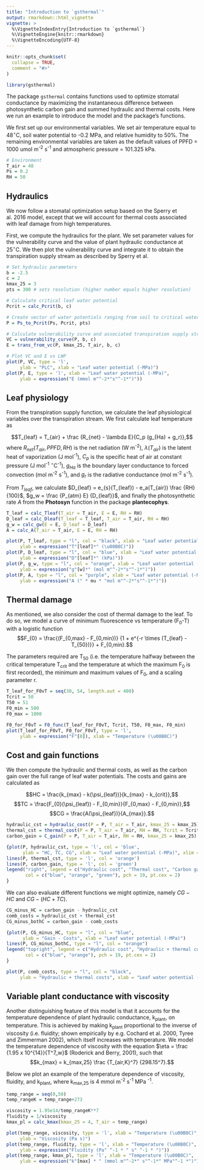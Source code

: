 ```yaml
---
title: "Introduction to `gsthermal`"
output: rmarkdown::html_vignette
vignette: >
  %\VignetteIndexEntry{Introduction to `gsthermal`}
  %\VignetteEngine{knitr::rmarkdown}
  %\VignetteEncoding{UTF-8}
---
```


```r
knitr::opts_chunk$set(
  collapse = TRUE,
  comment = "#>"
)
```

```r
library(gsthermal)
```

The package `gsthermal` contains functions used to optimize stomatal conductance by maximizing the instantaneous difference between photosynthetic carbon gain and summed hydraulic and thermal costs. Here we run an example to introduce the model and the package's functions.

We first set up our environmental variables. We set air temperature equal to 48$^\circ$C, soil water potential to -0.2 MPa, and relative humidity to 50%. The remaining environmental variables are taken as the default values of PPFD = 1000 umol m^-2^ s^-1^ and atmospheric pressure = 101.325 kPa.

```r
# Environment
T_air = 48
Ps = 0.2
RH = 50
```

## Hydraulics

We now follow a stomatal optimization setup based on the Sperry et al. 2016 model, except that we will account for thermal costs associated with leaf damage from high temperatures.

First, we compute the hydraulics for the plant. We set parameter values for the vulnerability curve and the value of plant hydraulic conductance at 25$^\circ$C. We then plot the vulnerability curve and integrate it to obtain the transpiration supply stream as described by Sperry et al.

```r
# Set hydraulic parameters
b = -2.5
c = 2
kmax_25 = 3
pts = 300 # sets resolution (higher number equals higher resolution)

# Calculate critical leaf water potential
Pcrit = calc_Pcrit(b, c)

# Create vector of water potentials ranging from soil to critical water potential
P = Ps_to_Pcrit(Ps, Pcrit, pts)

# Calculate vulnerability curve and associated transpiration supply stream
VC = vulnerability_curve(P, b, c)
E = trans_from_vc(P, kmax_25, T_air, b, c)

# Plot VC and E vs LWP
plot(P, VC, type = 'l', 
     ylab = "PLC", xlab = "Leaf water potential (-MPa)")
plot(P, E, type = 'l', xlab = "Leaf water potential (-MPa)",
     ylab = expression("E (mmol m"^-2*"s"^-1*")"))
```

## Leaf physiology

From the transpiration supply function, we calculate the leaf physiological variables over the transpiration stream. We first calculate leaf temperature as

$$T_{leaf} = T_{air} + \frac {R_{net} - \lambda E}{C_p (g_{Ha} + g_r)},$$ where $R_{net}(T_{air}, PPFD, RH)$ is the net radiation (W m^-2^), $\lambda (T_{air})$ is the latent heat of vaporization (J mol^-1^), $C_p$ is the specific heat of air at constant pressure (J mol^-1^ $^\circ$C^-1^), $g_{Ha}$ is the boundary layer conductance to forced convection (mol m^-2^ s^-1^), and $g_r$ is the radiative conductance (mol m^-2^ s^-1^).

From $T_{leaf}$, we calculate $D_{leaf} = e_{s}(T_{leaf}) - e_a(T_{air}) \frac {RH} {100}$, $g_w = \frac {P_{atm} E} {D_{leaf}}$, and finally the photosynthetic rate $A$ from the **Photosyn** function in the package **plantecophys**.

```r
T_leaf = calc_Tleaf(T_air = T_air, E = E, RH = RH)
D_leaf = calc_Dleaf(T_leaf = T_leaf, T_air = T_air, RH = RH)
g_w = calc_gw(E = E, D_leaf = D_leaf)
A = calc_A(T_air = T_air, E = E, RH = RH)

plot(P, T_leaf, type = "l", col = "black", xlab = "Leaf water potential (-MPa)",
     ylab = expression("T"[leaf]*" (\u00B0C)"))
plot(P, D_leaf, type = "l", col = "blue", xlab = "Leaf water potential (-MPa)",
     ylab = expression("D"[leaf]*" (kPa)"))
plot(P, g_w, type = "l", col = "orange", xlab = "Leaf water potential (-MPa)",
     ylab = expression("g"[w]*" (mol m"^-2*"s"^-1*")"))
plot(P, A, type = "l", col = "purple", xlab = "Leaf water potential (-MPa)",
     ylab = expression("A (" * mu * "mol m"^-2*"s"^-1*")"))
```

## Thermal damage

As mentioned, we also consider the cost of thermal damage to the leaf. To do so, we model a curve of minimum fluorescence vs temperature (F~0~-T) with a logistic function $$F_{0} = \frac{(F_{0,max} - F_{0,min})} {1 + e^{-r \times (T_{leaf} - T_{50})}} + F_{0,min}.$$

The parameters required are T~50~ (i.e. the temperature halfway between the critical temperature T~crit~ and the temperature at which the maximum F~0~ is first recorded), the minimum and maximum values of F~0~, and a scaling parameter r.

```r
T_leaf_for_F0vT = seq(30, 54, length.out = 400)
Tcrit = 50
T50 = 51
F0_min = 500
F0_max = 1000

F0_for_F0vT = F0_func(T_leaf_for_F0vT, Tcrit, T50, F0_max, F0_min)
plot(T_leaf_for_F0vT, F0_for_F0vT, type = 'l',
     ylab = expression("F"[0]), xlab = "Temperature (\u00B0C)")
```

## Cost and gain functions

We then compute the hydraulic and thermal costs, as well as the carbon gain over the full range of leaf water potentials. The costs and gains are calculated as

$$HC = \frac{k_{max} - k(\psi_{leaf})}{k_{max} - k_{crit}},$$ $$TC = \frac{F_{0}(\psi_{leaf}) - F_{0,min}}{F_{0,max} - F_{0,min}},$$ $$CG = \frac{A(\psi_{leaf})}{A_{max}}.$$

```r
hydraulic_cst = hydraulic_cost(P = P, T_air = T_air, kmax_25 = kmax_25)
thermal_cst = thermal_cost(P = P, T_air = T_air, RH = RH, Tcrit = Tcrit, T50 = T50)
carbon_gain = C_gain(P = P, T_air = T_air, RH = RH, kmax_25 = kmax_25)

{plot(P, hydraulic_cst, type = 'l', col = 'blue', 
      ylab = "HC, TC, CG", xlab = "Leaf water potential (-MPa)", xlim = c(0, Pcrit))
lines(P, thermal_cst, type = 'l', col = 'orange')
lines(P, carbon_gain, type = 'l', col = 'green')
legend("right", legend = c("Hydraulic cost", "Thermal cost", "Carbon gain"),
       col = c("blue", "orange", "green"), pch = 19, pt.cex = 2)
}

```

We can also evaluate different functions we might optimize, namely $CG - HC$ and $CG - (HC + TC)$.

```r
CG_minus_HC = carbon_gain - hydraulic_cst
comb_costs = hydraulic_cst + thermal_cst
CG_minus_bothC = carbon_gain - comb_costs

{plot(P, CG_minus_HC, type = "l", col = "blue", 
      ylab = "Gain - Costs", xlab = "Leaf water potential (-MPa)")
lines(P, CG_minus_bothC, type = "l", col = "orange")
legend("topright", legend = c("Hydraulic cost", "Hydraulic + thermal costs"),
       col = c("blue", "orange"), pch = 19, pt.cex = 2)
}

plot(P, comb_costs, type = "l", col = "black", 
     ylab = "Hydraulic + thermal costs", xlab = "Leaf water potential (-MPa)")
```

## Variable plant conductance with viscosity

Another distinguishing feature of this model is that it accounts for the temperature dependence of plant hydraulic conductance, k~plant~, on temperature. This is achieved by making k~plant~ proportional to the inverse of viscosity (i.e. fluidity; shown empirically by e.g. Cochard et al. 2000, Tyree and Zimmerman 2002), which itself increases with temperature. We model the temperature dependence of viscosity with the equation $\eta = \frac {1.95 x 10^{14}}{T^7_w}$ (Roderick and Berry, 2001), such that $$k_{max} = k_{max,25} \frac {T_{air,K}^7} {298.15^7}.$$

Below we plot an example of the temperature dependence of viscosity, fluidity, and k~plant~, where k~max,25~ is 4 mmol m^-2^ s^-1^ MPa ^-1^.

```r
temp_range = seq(0,50)
temp_rangeK = temp_range+273

viscosity = 1.95e14/temp_rangeK**7
fluidity = 1/viscosity
kmax_pl = calc_kmax(kmax_25 = 4, T_air = temp_range)

plot(temp_range, viscosity, type = 'l', xlab = "Temperature (\u00B0C)",
     ylab = "Viscosity (Pa s)")
plot(temp_range, fluidity, type = 'l', xlab = "Temperature (\u00B0C)",
     ylab = expression("Fluidity (Pa" ^-1 * " s" ^-1 * ")"))
plot(temp_range, kmax_pl, type = 'l', xlab = "Temperature (\u00B0C)",
     ylab = expression("k"[max] * " (mmol m"^-2*" s"^-1*" MPa"^-1 *")"))
```
